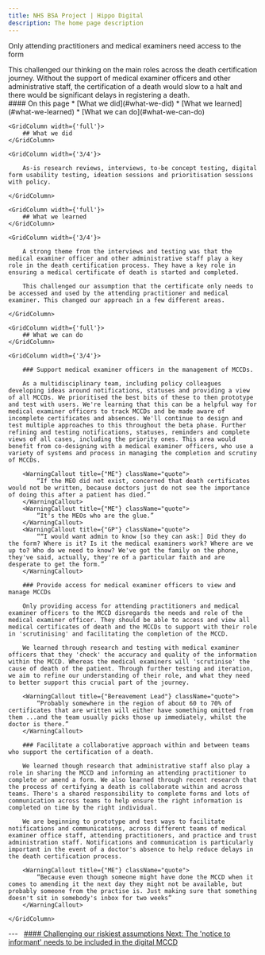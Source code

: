 ```yaml
---
title: NHS BSA Project | Hippo Digital
description: The home page description
---
```


<Heading caption='Challenging our riskiest assumptions' tag='h1'>Only attending practitioners and medical examiners need access to the form</Heading>

<GridRow>
    <GridColumn width={'2/3'}>
        <LeadParagraph>
            This challenged our thinking on the main roles across the death certification journey. Without the support of medical examiner officers and other administrative staff, the certification of a death would slow to a halt and there would be significant delays in registering a death.
        </LeadParagraph>
    </GridColumn>
    <GridColumn width={'1/3'}>
        <nav className="in-page-nav">
            #### On this page
            * [What we did](#what-we-did)
            * [What we learned](#what-we-learned)
            * [What we can do](#what-we-can-do)
        </nav>
    </GridColumn>
</GridRow>

<GridRow>

    <GridColumn width={'full'}>
        ## What we did
    </GridColumn>
    
    <GridColumn width={'3/4'}>
        
        As-is research reviews, interviews, to-be concept testing, digital form usability testing, ideation sessions and prioritisation sessions with policy.

    </GridColumn>
    
</GridRow>

<GridRow>

    <GridColumn width={'full'}>
        ## What we learned
    </GridColumn>
    
    <GridColumn width={'3/4'}>

        A strong theme from the interviews and testing was that the medical examiner officer and other administrative staff play a key role in the death certification process. They have a key role in ensuring a medical certificate of death is started and completed.  

        This challenged our assumption that the certificate only needs to be accessed and used by the attending practitioner and medical examiner. This changed our approach in a few different areas. 

    </GridColumn>

</GridRow>

<GridRow>

    <GridColumn width={'full'}>
        ## What we can do
    </GridColumn>
    
    <GridColumn width={'3/4'}>

        ### Support medical examiner officers in the management of MCCDs. 

        As a multidisciplinary team, including policy colleagues developing ideas around notifications, statuses and providing a view of all MCCDs. We prioritised the best bits of these to then prototype and test with users. We're learning that this can be a helpful way for medical examiner officers to track MCCDs and be made aware of incomplete certificates and absences. We'll continue to design and test multiple approaches to this throughout the beta phase. Further refining and testing notifications, statuses, reminders and complete views of all cases, including the priority ones. This area would benefit from co-designing with a medical examiner officers, who use a variety of systems and process in managing the completion and scrutiny of MCCDs.  

        <WarningCallout title={"ME"} className="quote">
            “If the MEO did not exist, concerned that death certificates would not be written, because doctors just do not see the importance of doing this after a patient has died.”
        </WarningCallout>
        <WarningCallout title={"ME"} className="quote">
            “It's the MEOs who are the glue.”
        </WarningCallout>
        <WarningCallout title={"GP"} className="quote">
            ““I would want admin to know [so they can ask:] Did they do the form? Where is it? Is it the medical examiners work? Where are we up to? Who do we need to know? We've got the family on the phone, they've said, actually, they're of a particular faith and are desperate to get the form.”
        </WarningCallout>

        ### Provide access for medical examiner officers to view and manage MCCDs 

        Only providing access for attending practitioners and medical examiner officers to the MCCD disregards the needs and role of the medical examiner officer. They should be able to access and view all medical certificates of death and the MCCDs to support with their role in 'scrutinising' and facilitating the completion of the MCCD.  

        We learned through research and testing with medical examiner officers that they 'check' the accuracy and quality of the information within the MCCD. Whereas the medical examiners will 'scrutinise' the cause of death of the patient. Through further testing and iteration, we aim to refine our understanding of their role, and what they need to better support this crucial part of the journey. 

        <WarningCallout title={"Bereavement Lead"} className="quote">
            “Probably somewhere in the region of about 60 to 70% of certificates that are written will either have something omitted from them ...and the team usually picks those up immediately, whilst the doctor is there.”
        </WarningCallout>

        ### Facilitate a collaborative approach within and between teams who support the certification of a death. 

        We learned though research that administrative staff also play a role in sharing the MCCD and informing an attending practitioner to complete or amend a form. We also learned through recent research that the process of certifying a death is collaborate within and across teams. There's a shared responsibility to complete forms and lots of communication across teams to help ensure the right information is completed on time by the right individual.  

        We are beginning to prototype and test ways to facilitate notifications and communications, across different teams of medical examiner office staff, attending practitioners, and practice and trust administration staff. Notifications and communication is particularly important in the event of a doctor's absence to help reduce delays in the death certification process.

        <WarningCallout title={"ME"} className="quote">
            “Because even though someone might have done the MCCD when it comes to amending it the next day they might not be available, but probably someone from the practise is. Just making sure that something doesn't sit in somebody's inbox for two weeks”
        </WarningCallout>

    </GridColumn>

</GridRow>

<GridRow>
    <GridColumn width={'full'}>
        ---
    </GridColumn>
</GridRow>
<GridRow>
    <GridColumn width={'1/2'}>
        &nbsp;
    </GridColumn>
    <GridColumn width={'1/2'}>
        <a className="next-page" href="/assumptions/assumption-4">
            #### Challenging our riskiest assumptions
            Next: <span>The 'notice to informant' needs to be included in the digital MCCD</span>
        </a>
    </GridColumn>
</GridRow>
